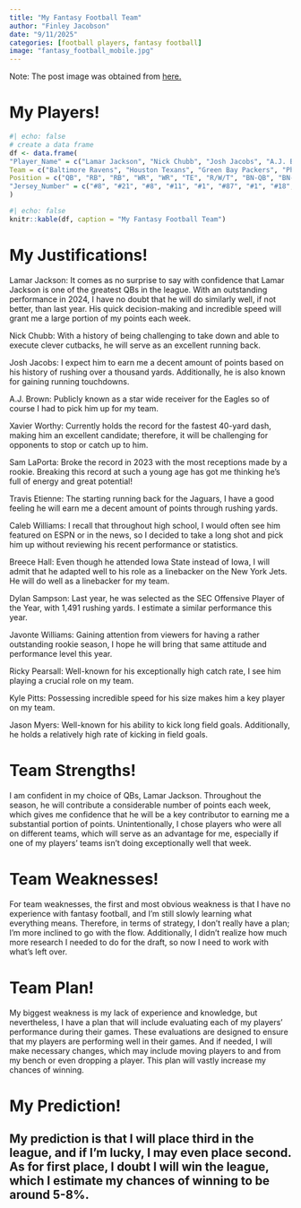 ```yaml
---
title: "My Fantasy Football Team"
author: "Finley Jacobson"
date: "9/11/2025"
categories: [football players, fantasy football]
image: "fantasy_football_mobile.jpg"
---
```

Note: The post image was obtained from [here.](https://www.flickr.com/photos/188197504@N02/49833861101)

# My Players! {#sec-players}

```r
#| echo: false
# create a data frame
df <- data.frame(
"Player_Name" = c("Lamar Jackson", "Nick Chubb", "Josh Jacobs", "A.J. Brown", "Xavier Worthy", "Sam LaPorta", "Travis Etienne", "Caleb Williams", "Breece Hall", "Dylan Sampson", "Javonate Williams", "Ricky Pearsall", "Kyle Pitts", "Jason Myers"),
Team = c("Baltimore Ravens", "Houston Texans", "Green Bay Packers", "Philadelphia Eagles", "Kansas City Chiefs", "Detroit Lions", "Jacksonville Jaguars", "Chicago Bears", "New York Jets", "Cleveland Browns", "Dallas Cowboys", "San Francisco 49ers", "Atlanta Falcons", "Seattle Seahawks"),
Position = c("QB", "RB", "RB", "WR", "WR", "TE", "R/W/T", "BN-QB", "BN-RB", "BN-RB", "BN-RB", "BN-WR", "BN-TE", "K"),
"Jersey_Number" = c("#8", "#21", "#8", "#11", "#1", "#87", "#1", "#18", "#20", "#22", "#33", "#1", "#8", "#5")
)
```

```r
#| echo: false
knitr::kable(df, caption = "My Fantasy Football Team")
```

# My Justifications! {#sec-justifications}

Lamar Jackson: It comes as no surprise to say with confidence that Lamar Jackson is one of the greatest QBs in the league. With an outstanding performance in 2024, I have no doubt that he will do similarly well, if not better, than last year. His quick decision-making and incredible speed will grant me a large portion of my points each week. 

Nick Chubb: With a history of being challenging to take down and able to execute clever cutbacks, he will serve as an excellent running back.

Josh Jacobs: I expect him to earn me a decent amount of points based on his history of rushing over a thousand yards. Additionally, he is also known for gaining running touchdowns. 
  
A.J. Brown: Publicly known as a star wide receiver for the Eagles so of course I had to pick him up for my team.
  
Xavier Worthy: Currently holds the record for the fastest 40-yard dash, making him an excellent candidate; therefore, it will be challenging for opponents to stop or catch up to him. 

Sam LaPorta: Broke the record in 2023 with the most receptions made by a rookie. Breaking this record at such a young age has got me thinking he's full of energy and great potential!
  
Travis Etienne: The starting running back for the Jaguars, I have a good feeling he will earn me a decent amount of points through rushing yards. 
  
Caleb Williams: I recall that throughout high school, I would often see him featured on ESPN or in the news, so I decided to take a long shot and pick him up without reviewing his recent performance or statistics.
  
Breece Hall: Even though he attended Iowa State instead of Iowa, I will admit that he adapted well to his role as a linebacker on the New York Jets. He will do well as a linebacker for my team. 
  
Dylan Sampson: Last year, he was selected as the SEC Offensive Player of the Year, with 1,491 rushing yards. I estimate a similar performance this year. 
  
Javonte Williams: Gaining attention from viewers for having a rather outstanding rookie season, I hope he will bring that same attitude and performance level this year.  

Ricky Pearsall: Well-known for his exceptionally high catch rate, I see him playing a crucial role on my team. 
  
Kyle Pitts: Possessing incredible speed for his size makes him a key player on my team. 
  
Jason Myers: Well-known for his ability to kick long field goals. Additionally, he holds a relatively high rate of kicking in field goals. 
  

# Team Strengths! {#sec-strengths}

I am confident in my choice of QBs, Lamar Jackson. Throughout the season, he will contribute a considerable number of points each week, which gives me confidence that he will be a key contributor to earning me a substantial portion of points. Unintentionally, I chose players who were all on different teams, which will serve as an advantage for me, especially if one of my players' teams isn't doing exceptionally well that week. 

# Team Weaknesses! {#sec-weaknesses}

For team weaknesses, the first and most obvious weakness is that I have no experience with fantasy football, and I'm still slowly learning what everything means. Therefore, in terms of strategy, I don't really have a plan; I'm more inclined to go with the flow. Additionally, I didn't realize how much more research I needed to do for the draft, so now I need to work with what's left over. 

# Team Plan! {#sec-plan}

My biggest weakness is my lack of experience and knowledge, but nevertheless, I have a plan that will include evaluating each of my players' performance during their games. These evaluations are designed to ensure that my players are performing well in their games. And if needed, I will make necessary changes, which may include moving players to and from my bench or even dropping a player. This plan will vastly increase my chances of winning. 

# My Prediction! {#sec-prediction}

My prediction is that I will place third in the league, and if I'm lucky, I may even place second. As for first place, I doubt I will win the league, which I estimate my chances of winning to be around 5-8%. 
---
